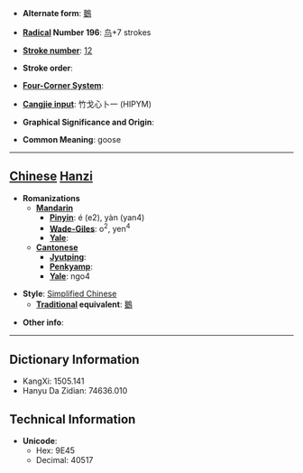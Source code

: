 * '''Alternate form''': [[鵝]]

* '''[[Wiktionary:Chinese radical index| Radical]] Number 196''': [[Wiktionary:Chinese radical index 鸟|鸟]]+7 strokes

* '''[[Wiktionary:Chinese total strokes index|Stroke number]]''': [[Wiktionary:Chinese total strokes index 12|12]]

* '''Stroke order''': 

* '''[[Wiktionary:Chinese four corner index|Four-Corner System]]''': 

* '''[[Wiktionary:Chinese Cangjie index|Cangjie input]]''': 竹戈心卜一 (HIPYM)

* '''Graphical Significance and Origin''': 

* '''Common Meaning''': goose

----

== [[Chinese]] [[Hanzi]] ==

* '''Romanizations'''
** '''[[Mandarin]]'''
*** '''[[Pinyin]]''': é (e2), yàn (yan4)
*** '''[[Wade-Giles]]''': o<sup>2</sup>, yen<sup>4</sup>
*** '''[[Yale]]''': 
** '''[[Cantonese]]'''
*** '''[[Jyutping]]''':
*** '''[[Penkyamp]]''': 
*** '''[[Yale]]''': ngo4

* '''Style''': [[Simplified Chinese]] 
** '''[[Traditional Chinese|Traditional]] equivalent''': [[鵝]]

* '''Other info''': 

----

== Dictionary Information ==

* KangXi: 1505.141
* Hanyu Da Zidian: 74636.010

== Technical Information ==

* '''Unicode''':
** Hex: 9E45
** Decimal: 40517